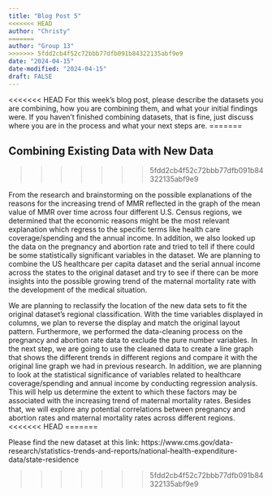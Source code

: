 ```yaml
---
title: "Blog Post 5"
<<<<<<< HEAD
author: "Christy"
=======
author: "Group 13"
>>>>>>> 5fdd2cb4f52c72bbb77dfb091b84322135abf9e9
date: "2024-04-15"
date-modified: "2024-04-15"
draft: FALSE
---
```

<<<<<<< HEAD
For this week’s blog post, please describe the datasets you are combining, how you are combining them, and what your initial findings were. If you haven’t finished combining datasets, that is fine, just discuss where you are in the process and what your next steps are.
=======

## Combining Existing Data with New Data
>>>>>>> 5fdd2cb4f52c72bbb77dfb091b84322135abf9e9

From the research and brainstorming on the possible explanations of the reasons for the increasing trend of MMR reflected in the graph of the mean value of MMR over time across four different U.S. Census regions, we determined that the economic reasons might be the most relevant explanation which regress to the specific terms like health care coverage/spending and the annual income. In addition, we also looked up the data on the pregnancy and abortion rate  and tried to tell if there could be some statistically significant variables in the dataset. We are planning to combine the US healthcare per capita dataset and the serial annual income across the states to the original dataset and try to see if there can be more insights into the possible growing trend of the maternal mortality rate with the development of the medical situation.

We are planning to reclassify the location of the new data sets to fit the original dataset’s regional classification. With the time variables displayed in columns, we plan to reverse the display and match the original layout pattern. Furthermore, we performed the data-cleaning process on the pregnancy and abortion rate data to exclude the pure number variables. In the next step, we are going to use the cleaned data to create a line graph that shows the different trends in different regions and compare it with the original line graph we had in previous research. In addition, we are planning to look at the statistical significance of variables related to healthcare coverage/spending and annual income by conducting regression analysis. This will help us determine the extent to which these factors may be associated with the increasing trend of maternal mortality rates. Besides that, we will explore any potential correlations between pregnancy and abortion rates and maternal mortality rates across different regions.
<<<<<<< HEAD
=======

Please find the new dataset at this link: https://www.cms.gov/data-research/statistics-trends-and-reports/national-health-expenditure-data/state-residence


>>>>>>> 5fdd2cb4f52c72bbb77dfb091b84322135abf9e9
